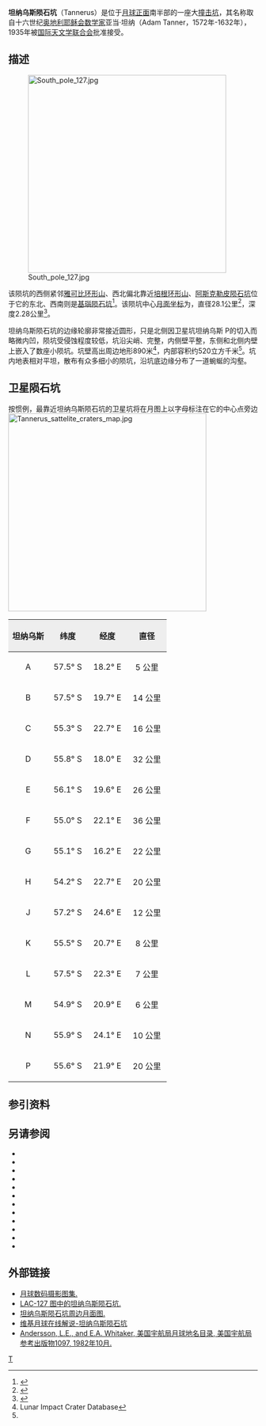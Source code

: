 {{lunar crater data|
 image=Tannerus crater 4107 h1.jpg|
 caption=[[月球轨道器4号|月球轨道器4号]]拍摄的图像|
 latitude=56.44|
 N_or_S=S|
 longitude=21.92|
 E_or_W=E|
 diameter=28.1公里|
 depth=2.28公里|
 colong=339|
 eponym=亚当·坦纳}}

'''坦纳乌斯陨石坑'''（Tannerus）是位于[[月球正面|月球正面]]南半部的一座大[[撞击坑|撞击坑]]，其名称取自十六世纪[[奥地利|奥地利]][[耶稣会|耶稣会]][[数学家|数学家]]亚当·坦纳（Adam Tanner，1572年-1632年），1935年被[[国际天文学联合会|国际天文学联合会]]批准接受。

==描述== 
[[Image:South_pole_127.jpg|400px]]

该陨坑的西侧紧邻[[雅可比环形山|雅可比环形山]]、西北偏北靠近[[培根环形山|培根环形山]]、[[阿斯克勒皮陨石坑|阿斯克勒皮陨石坑]]位于它的东北、西南则是[[基瑙陨石坑|基瑙陨石坑]]<ref>{{Cite web |url=http://planetarynames.wr.usgs.gov/images/Lunar/lac_127_wac.pdf |title=Crater Tannerus on LAC-127 map. |accessdate=2016-10-15 |archive-date=2016-12-13 |archive-url=https://web.archive.org/web/20161213044549/https://planetarynames.wr.usgs.gov/images/Lunar/lac_127_wac.pdf |dead-url=no }}</ref>。该陨坑中心[[月面坐标|月面坐标]]为{{Coord|56.44|S|21.92|E|globe:Moon|nogoogle=1|noosm=1}}，直径28.1公里<ref name="IAU">{{Cite web |url=http://planetarynames.wr.usgs.gov/Feature/5856 |title=Directory of the International Astronomical Union |accessdate=2016-10-15 |archive-date=2017-08-24 |archive-url=https://web.archive.org/web/20170824012354/https://planetarynames.wr.usgs.gov/Feature/5856 |dead-url=no }}</ref>，深度2.28公里<ref>{{Cite web |url=http://fisherka.csolutionshosting.net/astronote/plan/craterdepth/html/CraterDepthFeatureNameWestfall.html |title=John E. Westfall's Atlas of the Lunar Terminator, Cambridge Univ. Press (2000) |accessdate=2016-10-15 |archive-date=2014-12-18 |archive-url=https://archive.today/20141218234310/http://fisherka.csolutionshosting.net/astronote/plan/craterdepth/html/CraterDepthFeatureNameWestfall.html |dead-url=yes }}</ref>。

坦纳乌斯陨石坑的边缘轮廓非常接近圆形，只是北侧因卫星坑坦纳乌斯 P的切入而略微内凹，陨坑受侵蚀程度较低，坑沿尖峭、完整，内侧壁平整，东侧和北侧内壁上嵌入了数座小陨坑。坑壁高出周边地形890米<ref name=LICD>Lunar Impact Crater Database</ref>，内部容积约520立方千米<ref name="LICD"/>。坑内地表相对平坦，散布有众多细小的陨坑，沿坑底边缘分布了一道蜿蜒的沟壑。

==卫星陨石坑==
按惯例，最靠近坦纳乌斯陨石坑的卫星坑将在月图上以字母标注在它的中心点旁边
[[Image:Tannerus_sattelite_craters_map.jpg|400px]]

{| class="wikitable"
!width="25%" style="background:#eeeeee;" |坦纳乌斯 
!width="25%" style="background:#eeeeee;" |纬度
!width="25%" style="background:#eeeeee;" |经度
!width="25%" style="background:#eeeeee;" |直径
|-
|align="center"|A
|align="center"|57.5° S
|align="center"|18.2° E
|align="center"|5 公里
|-
|align="center"|B
|align="center"|57.5° S
|align="center"|19.7° E
|align="center"|14 公里
|-
|align="center"|C
|align="center"|55.3° S
|align="center"|22.7° E
|align="center"|16 公里
|-
|align="center"|D
|align="center"|55.8° S
|align="center"|18.0° E
|align="center"|32 公里
|-
|align="center"|E
|align="center"|56.1° S
|align="center"|19.6° E
|align="center"|26 公里
|-
|align="center"|F
|align="center"|55.0° S
|align="center"|22.1° E
|align="center"|36 公里
|-
|align="center"|G
|align="center"|55.1° S
|align="center"|16.2° E
|align="center"|22 公里
|-
|align="center"|H
|align="center"|54.2° S
|align="center"|22.7° E
|align="center"|20 公里
|-
|align="center"|J
|align="center"|57.2° S
|align="center"|24.6° E
|align="center"|12 公里
|-
|align="center"|K
|align="center"|55.5° S
|align="center"|20.7° E
|align="center"|8 公里
|-
|align="center"|L
|align="center"|57.5° S
|align="center"|22.3° E
|align="center"|7 公里
|-
|align="center"|M
|align="center"|54.9° S
|align="center"|20.9° E
|align="center"|6 公里
|-
|align="center"|N
|align="center"|55.9° S
|align="center"|24.1° E
|align="center"|10 公里
|-
|align="center"|P
|align="center"|55.6° S
|align="center"|21.9° E
|align="center"|20 公里
|}{{clear}}
==参引资料==
{{Reflist}}

==另请参阅==
* {{cite book
  | last1 = Andersson
  | first1 = L. E.
  | last2 = Whitaker
  | first2 = E. A.
  | authorlink2 = Ewen Whitaker
  | date = 1982
  | title = [[NASA|NASA]] Catalogue of Lunar Nomenclature
  | publisher = NASA RP-1097
  | ref = harv
  }}
* {{cite web
  | last = Blue
  | first = Jennifer
  | date = July 25, 2007
  | title = Gazetteer of Planetary Nomenclature
  | publisher = [[United_States_Geological_Survey|USGS]]
  | url = http://planetarynames.wr.usgs.gov/
  | accessdate = 2007-08-05
  | ref = harv
  | archive-date = 2012-04-08
  | archive-url = https://www.webcitation.org/66mXDr4G9?url=http://planetarynames.wr.usgs.gov/
  | dead-url = no
  }}
* {{cite book
  | last1 = Bussey
  | first1 = B.
  | authorlink1 = Ben Bussey
  | last2 = Spudis
  | first2 = P.
  | authorlink2 = Paul Spudis
  | date = 2004
  | title = The Clementine Atlas of the Moon
  | publisher = Cambridge University Press
  | location = New York
  | isbn = 978-0-521-81528-4
  | ref = harv
  }}
* {{cite book
  | last1 = Cocks
  | first1 = Elijah E.
  | last2 = Cocks
  | first2 = Josiah C.
  | date = 1995
  | title = Who's Who on the Moon: A Biographical Dictionary of Lunar Nomenclature
  | url = https://archive.org/details/isbn_9780936389271
  | publisher = Tudor Publishers
  | isbn = 978-0-936389-27-1
  | ref = harv
  }}
* {{cite web
  | last = McDowell
  | first = Jonathan
  | date = July 15, 2007
  | url = http://host.planet4589.org/astro/lunar/
  | title = Lunar Nomenclature
  | publisher = Jonathan's Space Report
  | accessdate = 2007-10-24
  | ref = harv
  | archive-date = 2012-05-26
  | archive-url = https://www.webcitation.org/67wcYNfK3?url=http://host.planet4589.org/astro/lunar/
  | dead-url = no
  }}
* {{cite journal| last1 = Menzel| first1 = D. H.| last2 = Minnaert| first2 = M.| last3 = Levin| first3 = B.| last4 = Dollfus| first4 = A.| last5 = Bell| first5 = B.| title = Report on Lunar Nomenclature by the Working Group of Commission 17 of the IAU| doi = 10.1007/BF00171763| journal = Space Science Reviews| volume = 12| issue = 2| pages = 136–186| date = 1971| bibcode = 1971SSRv...12..136M| ref = harv}}
* {{cite book
  | first = Patrick
  | last = Moore
  | authorlink = Patrick Moore
  | date = 2001
  | title = On the Moon
  | url = https://archive.org/details/patrickmooreonmo00patr
  | publisher = Sterling Publishing Co.
  | isbn = 978-0-304-35469-6
  | ref = harv
  }}
* {{cite book
  | first = Fred W.
  | last = Price
  | date = 1988
  | title = The Moon Observer's Handbook
  | publisher = Cambridge University Press
  | isbn = 978-0-521-33500-3
  | ref = harv
  }}
* {{cite book
  | last = Rükl
  | first = Antonín
  | authorlink = Antonín Rükl
  | date = 1990
  | title = Atlas of the Moon
  | publisher = Kalmbach Books
  | isbn = 978-0-913135-17-4
  | ref = harv
  }}
* {{cite book
  | last = Webb
  | first = Rev. T. W.
  | authorlink = Thomas William Webb
  | date = 1962
  | title = Celestial Objects for Common Telescopes
  | url = https://archive.org/details/celestialobjects00webb
  | edition = 6th revised
  | publisher = Dover
  | isbn = 978-0-486-20917-3
  | ref = harv
  }}
* {{cite book
  | first = Ewen A.
  | last = Whitaker
  | authorlink = Ewen Whitaker
  | date = 1999
  | title = Mapping and Naming the Moon
  | publisher = Cambridge University Press
  | isbn = 978-0-521-62248-6
  | ref = harv
  }}
* {{cite book
  | first = Peter T.
  | last = Wlasuk
  | date = 2000
  | title = Observing the Moon
  | publisher = Springer
  | isbn = 978-1-85233-193-1
  | ref = harv
 }}

==外部链接==
*[http://www.lpi.usra.edu/resources/lunar_orbiter/bin/srch_nam.shtml?Tannerus%7C0 月球数码摄影图集.]{{Wayback|url=http://www.lpi.usra.edu/resources/lunar_orbiter/bin/srch_nam.shtml?Tannerus%7C0 |date=20170823204705 }}
*[http://www.lpi.usra.edu/resources/mapcatalog/LAC/lac127/ LAC-127 图中的坦纳乌斯陨石坑.]{{Wayback|url=http://www.lpi.usra.edu/resources/mapcatalog/LAC/lac127/ |date=20160304072842 }}
*[http://www.lpi.usra.edu/resources/mapcatalog/usgs/I702/ 坦纳乌斯陨石坑周边月面图.]{{Wayback|url=http://www.lpi.usra.edu/resources/mapcatalog/usgs/I702/ |date=20160304065618 }}
*[http://the-moon.wikispaces.com/Tannerus 维基月球在线解说-坦纳乌斯陨石坑]{{Wayback|url=http://the-moon.wikispaces.com/Tannerus |date=20180301061858 }}
* [http://planet4589.org/astro/lunar/RP-1097.pdf Andersson, L.E., and E.A. Whitaker, 美国宇航局月球地名目录, 美国宇航局参考出版物1097, 1982年10月.]{{Wayback|url=http://planet4589.org/astro/lunar/RP-1097.pdf |date=20141006125838 }}

[[Category:月球环形山|T]]
{{月球環形山 (T-Z)}}